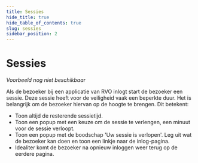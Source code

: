 ```yaml
---
title: Sessies
hide_title: true
hide_table_of_contents: true
slug: sessies
sidebar_position: 2
---
```



# Sessies

<Alert kind="warning" content="Let op: dit patroon is nog in ontwikkeling." />

<ComponentExample>
  <em>Voorbeeld nog niet beschikbaar</em>
</ComponentExample>

Als de bezoeker bij een applicatie van RVO inlogt start de bezoeker een sessie. Deze sessie heeft voor de veiligheid
vaak een beperkte duur. Het is belangrijk om de bezoeker hiervan op de hoogte te brengen. Dit betekent:

- Toon altijd de resterende sessietijd.
- Toon een popup met een keuze om de sessie te verlengen, een minuut voor de sessie verloopt.
- Toon een popup met de boodschap 'Uw sessie is verlopen'. Leg uit wat de bezoeker kan doen en toon een linkje naar de inlog-pagina.
- Idealiter komt de bezoeker na opnieuw inloggen weer terug op de eerdere pagina.
